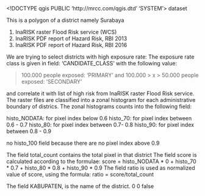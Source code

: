 <!DOCTYPE qgis PUBLIC 'http://mrcc.com/qgis.dtd' 'SYSTEM'>
<qgis version="3.9.0-Master">
  <identifier></identifier>
  <parentidentifier></parentidentifier>
  <language></language>
  <type>dataset</type>
  <title></title>
  <abstract>This is a polygon of a district namely Surabaya

1. InaRISK raster Flood Risk service (WCS)
2. InaRISK PDF report of Hazard Risk, RBI 2013
3. InaRISK PDF report of Hazard Risk, RBI 2016

We are trying to select districts with high exposure rate: 
The exposure rate class is given in field: 'CANDIDATE_CLASS' with the following value:

> 100.000 people exposed: 'PRIMARY'
and
100.000 > x > 50.000 people exposed: 'SECONDARY'

and correlate it with list of high risk from InaRISK raster Flood Risk service.
The raster files are classified into a zonal histogram for each administrative boundary of districs.
The zonal histograms counts into the following field:

histo_NODATA: for pixel index below 0.6
histo_70: for pixel index between 0.6 - 0.7
histo_80: for pixel index between 0.7- 0.8
histo_90: for pixel index between 0.8 - 0.9

no histo_100 field because there are no pixel index above 0.9

The field total_count contains the total pixel in that district
The field score is calculated according to the formulae:  score = histo_NODATA * 0 + histo_70 * 0.7 + histo_80 * 0.8 + histo_90 * 0.9
The field ratio is used as normalized value of score, using the formula: ratio = score/total_count


The field KABUPATEN, is the name of the district.</abstract>
  <contact>
    <name></name>
    <organization></organization>
    <position></position>
    <voice></voice>
    <fax></fax>
    <email></email>
    <role></role>
  </contact>
  <links/>
  <fees></fees>
  <encoding></encoding>
  <crs>
    <spatialrefsys>
      <proj4></proj4>
      <srsid>0</srsid>
      <srid>0</srid>
      <authid></authid>
      <description></description>
      <projectionacronym></projectionacronym>
      <ellipsoidacronym></ellipsoidacronym>
      <geographicflag>false</geographicflag>
    </spatialrefsys>
  </crs>
  <extent>
    <spatial maxx="0" minz="0" crs="" dimensions="2" miny="0" minx="0" maxy="0" maxz="0"/>
    <temporal>
      <period>
        <start></start>
        <end></end>
      </period>
    </temporal>
  </extent>
</qgis>
